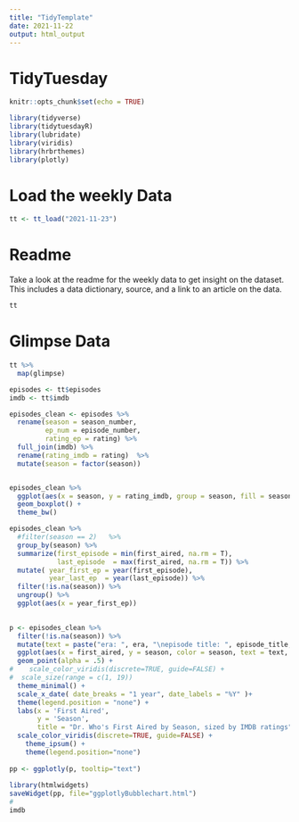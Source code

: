 ---
title: "TidyTemplate"
date: 2021-11-22
output: html_output
---

# TidyTuesday



```{r setup, include=FALSE}

knitr::opts_chunk$set(echo = TRUE)

library(tidyverse)
library(tidytuesdayR)
library(lubridate)
library(viridis)
library(hrbrthemes)
library(plotly)
```

# Load the weekly Data

```{r Load}

tt <- tt_load("2021-11-23")

```


# Readme

Take a look at the readme for the weekly data to get insight on the dataset.
This includes a data dictionary, source, and a link to an article on the data.

```{r Readme, eval = interactive()}

tt

```


# Glimpse Data

```{r Glimpse}

tt %>% 
  map(glimpse)

```


```{r}

episodes <- tt$episodes
imdb <- tt$imdb

episodes_clean <- episodes %>% 
  rename(season = season_number,
         ep_num = episode_number,
         rating_ep = rating) %>% 
  full_join(imdb) %>% 
  rename(rating_imdb = rating)  %>% 
  mutate(season = factor(season)) 


episodes_clean %>% 
  ggplot(aes(x = season, y = rating_imdb, group = season, fill = season)) + 
  geom_boxplot() +
  theme_bw()

episodes_clean %>% 
  #filter(season == 2)   %>%  
  group_by(season) %>% 
  summarize(first_episode = min(first_aired, na.rm = T),
            last_episode  = max(first_aired, na.rm = T)) %>% 
  mutate( year_first_ep = year(first_episode),
          year_last_ep  = year(last_episode)) %>% 
  filter(!is.na(season)) %>% 
  ungroup() %>% 
  ggplot(aes(x = year_first_ep))

  
p <- episodes_clean %>% 
  filter(!is.na(season)) %>% 
  mutate(text = paste("era: ", era, "\nepisode title: ", episode_title, "\nDuration: ", duration, "\nRating IMDB ", rating_imdb, sep="")) %>%
  ggplot(aes(x = first_aired, y = season, color = season, text = text, size = rating_imdb^10)) +
  geom_point(alpha = .5) +
#    scale_color_viridis(discrete=TRUE, guide=FALSE) +
#  scale_size(range = c(1, 19))
  theme_minimal() +
  scale_x_date( date_breaks = "1 year", date_labels = "%Y" )+
  theme(legend.position = "none") +
  labs(x = 'First Aired',
       y = 'Season', 
       title = "Dr. Who's First Aired by Season, sized by IMDB ratings") +
  scale_color_viridis(discrete=TRUE, guide=FALSE) +
    theme_ipsum() +
    theme(legend.position="none") 
  
pp <- ggplotly(p, tooltip="text")
  
library(htmlwidgets)
saveWidget(pp, file="ggplotlyBubblechart.html")
# 
imdb





```

